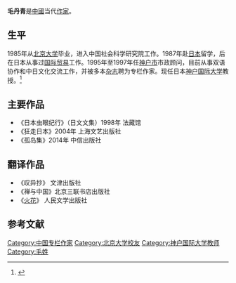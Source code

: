 '''毛丹青'''{{BD|1962年|catIdx=M毛}}是[[中國|中國]]当代[[作家|作家]]。

==生平==
1985年从[[北京大学|北京大学]]毕业，进入中国社会科学研究院工作。1987年赴[[日本|日本]]留学，后在日本从事过[[国际贸易|国际贸易]]工作。1995年至1997年任[[神户市|神户市]]市政顾问，目前从事双语协作和中日文化交流工作，并被多本[[杂志|杂志]]聘为专栏作家。现任日本[[神户国际大学|神户国际大学]]教授。<ref>{{Cite web |url=http://www.kobe-kiu.ac.jp/staff_info/index.php?pk=1492397038 |title=教員一覧・研究業績 毛　丹青（マオタンセイ） |access-date=2018-03-27 |archive-url=https://web.archive.org/web/20180327144718/http://www.kobe-kiu.ac.jp/staff_info/index.php?pk=1492397038 |archive-date=2018-03-27 |dead-url=yes }}</ref>

==主要作品==
*《日本虫眼纪行》（日文文集）1998年 法藏馆
*《狂走日本》2004年 上海文艺出版社
*《孤岛集》2014年 中信出版社

==翻译作品==
*《叹异抄》 文津出版社
*《禅与中国》北京三联书店出版社
*《[[火花_(小說)|火花]]》 人民文学出版社

==参考文献==
{{reflist}}
{{China-writer-stub}}

{{DEFAULTSORT:M}}
[[Category:中国专栏作家|Category:中国专栏作家]]
[[Category:北京大学校友|Category:北京大学校友]]
[[Category:神户国际大学教师|Category:神户国际大学教师]]
[[Category:毛姓|Category:毛姓]]